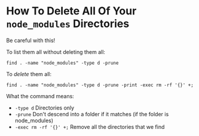# How To Delete All Of Your `node_modules` Directories

Be careful with this!

To list them all without deleting them all:

```
find . -name "node_modules" -type d -prune
```

To _delete_ them all:

```
find . -name "node_modules" -type d -prune -print -exec rm -rf '{}' +;
```

What the command means:

- `-type d` Directories only
- `-prune` Don't descend into a folder if it matches (if the folder is node_modules)
- `-exec rm -rf '{}' +;` Remove all the directories that we find
